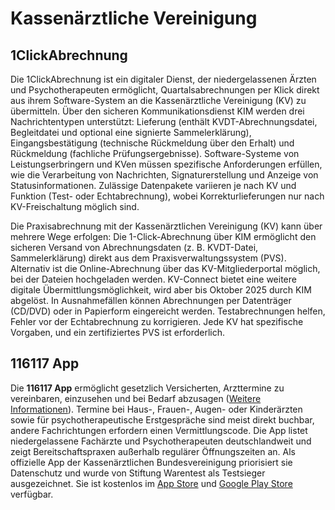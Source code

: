 # Kassenärztliche Vereinigung

## 1ClickAbrechnung

Die 1ClickAbrechnung ist ein digitaler Dienst, der niedergelassenen Ärzten und Psychotherapeuten ermöglicht, Quartalsabrechnungen per Klick direkt aus ihrem Software-System an die Kassenärztliche Vereinigung (KV) zu übermitteln. Über den sicheren Kommunikationsdienst KIM werden drei Nachrichtentypen unterstützt: Lieferung (enthält KVDT-Abrechnungsdatei, Begleitdatei und optional eine signierte Sammelerklärung), Eingangsbestätigung (technische Rückmeldung über den Erhalt) und Rückmeldung (fachliche Prüfungsergebnisse). Software-Systeme von Leistungserbringern und KVen müssen spezifische Anforderungen erfüllen, wie die Verarbeitung von Nachrichten, Signaturerstellung und Anzeige von Statusinformationen. Zulässige Datenpakete variieren je nach KV und Funktion (Test- oder Echtabrechnung), wobei Korrekturlieferungen nur nach KV-Freischaltung möglich sind.

Die Praxisabrechnung mit der Kassenärztlichen Vereinigung (KV) kann über mehrere Wege erfolgen: Die 1-Click-Abrechnung über KIM ermöglicht den sicheren Versand von Abrechnungsdaten (z. B. KVDT-Datei, Sammelerklärung) direkt aus dem Praxisverwaltungssystem (PVS). Alternativ ist die Online-Abrechnung über das KV-Mitgliederportal möglich, bei der Dateien hochgeladen werden. KV-Connect bietet eine weitere digitale Übermittlungsmöglichkeit, wird aber bis Oktober 2025 durch KIM abgelöst. In Ausnahmefällen können Abrechnungen per Datenträger (CD/DVD) oder in Papierform eingereicht werden. Testabrechnungen helfen, Fehler vor der Echtabrechnung zu korrigieren. Jede KV hat spezifische Vorgaben, und ein zertifiziertes PVS ist erforderlich.

## 116117 App

Die **116117 App** ermöglicht gesetzlich Versicherten, Arzttermine zu vereinbaren, einzusehen und bei Bedarf abzusagen ([Weitere Informationen](https://www.kv.digital/patientenservices/116117-terminservice-fuer-patienten.html)). Termine bei Haus-, Frauen-, Augen- oder Kinderärzten sowie für psychotherapeutische Erstgespräche sind meist direkt buchbar, andere Fachrichtungen erfordern einen Vermittlungscode. Die App listet niedergelassene Fachärzte und Psychotherapeuten deutschlandweit und zeigt Bereitschaftspraxen außerhalb regulärer Öffnungszeiten an. Als offizielle App der Kassenärztlichen Bundesvereinigung priorisiert sie Datenschutz und wurde von Stiftung Warentest als Testsieger ausgezeichnet. Sie ist kostenlos im [App Store](https://apps.apple.com/de/app/116117-app/id1465237675) und [Google Play Store](https://play.google.com/store/apps/details?id=de.kvdigital.nfa) verfügbar.
